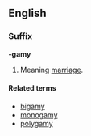==English==
===Suffix===
'''-gamy'''

#Meaning [[marriage]].

====Related terms====
*[[bigamy]]
*[[monogamy]]
*[[polygamy]]